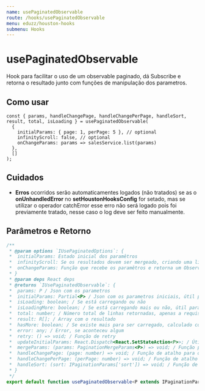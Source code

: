 ```yaml
---
name: usePaginatedObservable
route: /hooks/usePaginatedObservable
menu: eduzz/houston-hooks
submenu: Hooks
---
```


# usePaginatedObservable

Hook para facilitar o uso de um observable paginado, dá Subscribe e retorna
o resultado junto com funções de manipulação dos parametros.

## Como usar

```tsx
const { params, handleChangePage, handleChangePerPage, handleSort, result, total, isLoading } = usePaginatedObservable(
  {
    initialParams: { page: 1, perPage: 5 }, // optional
    infinityScroll: false, // optional
    onChangeParams: params => salesService.list(params)
  },
  []
);
```

## Cuidados

- **Erros** ocorridos serão automaticamentes logados (não tratados) se as o **onUnhandledError** no **setHoustonHooksConfig**
  for setado, mas se utilizar o operador catchError esse erro não será logado pois foi previamente tratado,
  nesse caso o log deve ser feito manualmente.

## Parâmetros e Retorno

```ts
/**
 * @param options `IUsePaginatedOptions`: {
 *  initialParams: Estado inicial dos paramêtros
 *  infinityScroll: Se os resultados devem ser mergeado, criando uma lista infinita.
 *  onChangeParams: Função que recebe os paramêtros e retorna um Observable
 * }
 * @param deps React deps
 * @returns `IUsePaginatedObservable`: {
 *  params: P / Json com os parametros
 *  initialParams: Partial<P> / Json com os parametros iniciais, útil para um reset de filtros
 *  isLoading: boolean; / Se está carregando ou não
 *  isLoadingMore: boolean; / Se está carregando mais ou não, útil para o infinityScroll
 *  total: number; / Número total de linhas retornadas, apenas a requisição da pagina inicial é necessário retornar o total, as outras paginas podem retonar null
 *  result: R[]; / Array com o resultado
 *  hasMore: boolean; / Se existe mais para ser carregado, calculado com base do total, útil para o infinityScroll
 *  error: any; / Error, se aconteceu algum
 *  retry: () => void; / Função de retry
 *  updateInitialParams: React.Dispatch<React.SetStateAction<P>>; / Útil para alterar o reset de um filtro
 *  mergeParams: (params: PaginationMergeParams<P>) => void; / Função para atualizar os paramentros pode ser o valor em sí o uma função que recebe o valor atual
 *  handleChangePage: (page: number) => void; / Função de atalho para o mergeParams({ page: 1})
 *  handleChangePerPage: (perPage: number) => void; / Função de atalho para o mergeParams({ perPge: 1})
 *  handleSort: (sort: IPaginationParams['sort']) => void; / Função de atalho para o mergeParams({ sort: { field: 'name', direction: 'asc' }  })
 * }
 */
export default function usePaginatedObservable<P extends IPaginationParams, R>(options: IUsePaginatedOptions<P, R>, , deps: React.DependencyList): IUsePaginatedObservable<P, R>
```

